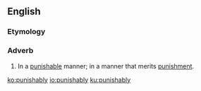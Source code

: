 ==English==

===Etymology===
{{suffix|punishable|ly|lang=en}}

===Adverb===
{{en-adv}}

# In a [[punishable]] manner; in a manner that merits [[punishment]].

[[ko:punishably]]
[[io:punishably]]
[[ku:punishably]]